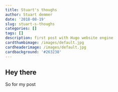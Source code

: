 ```yaml
---
title: Stuart's thoughs
author: Stuart demmer
date: '2018-08-19'
slug: stuart-s-thoughs
categories: []
tags: []
description: first post with Hugo website engine
cardthumbimage: /images/default.jpg
cardheaderimage: /images/default.jpg
cardbackground: '#263238'
---
```

## Hey there

So for my post